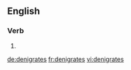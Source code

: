 ==English==

===Verb===
{{head|en|verb form}}

# {{en-third-person singular of|denigrate}}

[[de:denigrates]]
[[fr:denigrates]]
[[vi:denigrates]]